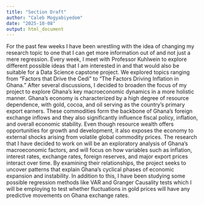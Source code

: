 ```yaml
---
title: "Section Draft"
author: "Caleb Mogyabiyedom"
date: "2025-10-08"
output: html_document
---
```


For the past few weeks I have been wrestling with the idea of changing my research topic to one that I can get more information out of and not just a mere regression. Every week, I meet with Professor Kuhlwein to explore different possible ideas that I am interested in and that would also be suitable for a Data Science capstone project. We explored topics ranging from “Factors that Drive the Cedi” to “The Factors Driving Inflation in Ghana.”
After several discussions, I decided to broaden the focus of my project to explore Ghana’s key macroeconomic dynamics in a more holistic manner. Ghana’s economy is characterized by a high degree of resource dependence, with gold, cocoa, and oil serving as the country’s primary export earners. These commodities form the backbone of Ghana’s foreign exchange inflows and they also  significantly influence fiscal policy, inflation, and overall economic stability. Even though resource wealth offers opportunities for growth and development, it also exposes the economy to external shocks arising from volatile global commodity prices. The research  that I have decided to work on will be an  exploratory analysis of Ghana’s macroeconomic factors, and will focus on how variables such as inflation, interest rates, exchange rates, foreign reserves, and major export prices interact over time. By examining their relationships, the project seeks to uncover patterns that explain Ghana’s cyclical phases of economic expansion and instability. 
In addition to this, I have been studying some possible regression methods like VAR and Granger Causality tests which I will be employing to test whether fluctuations in gold prices will have any predictive movements on Ghana exchange rates.
